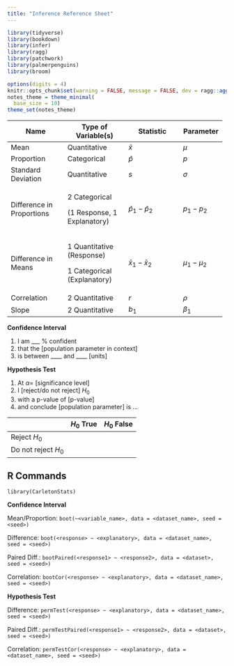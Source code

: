 ```yaml
---
title: "Inference Reference Sheet"
---
```


```r
library(tidyverse)
library(bookdown)
library(infer)
library(ragg)
library(patchwork)
library(palmerpenguins)
library(broom)

options(digits = 4)
knitr::opts_chunk$set(warning = FALSE, message = FALSE, dev = ragg::agg_png())
notes_theme = theme_minimal(
  base_size = 10)
theme_set(notes_theme)
```

\vspace{-.25in}

+---------------------------+-----------------------------+-------------------------+-----------------+
| Name                      | Type of Variable(s)         | Statistic               | Parameter       |
+===========================+=============================+=========================+=================+
| Mean                      | Quantitative                | $\bar{x}$               | $\mu$           |
+---------------------------+-----------------------------+-------------------------+-----------------+
| Proportion                | Categorical                 | $\hat{p}$               | $p$             |
+---------------------------+-----------------------------+-------------------------+-----------------+
| Standard Deviation        | Quantitative                | $s$                     | $\sigma$        |
+---------------------------+-----------------------------+-------------------------+-----------------+
| Difference in Proportions | 2 Categorical               | $\hat{p}_1 - \hat{p}_2$ | $p_1 - p_2$     |
|                           |                             |                         |                 |
|                           | (1 Response, 1 Explanatory) |                         |                 |
+---------------------------+-----------------------------+-------------------------+-----------------+
| Difference in Means       | 1 Quantitative (Response)   | $\bar{x}_1 - \bar{x}_2$ | $\mu_1 - \mu_2$ |
|                           |                             |                         |                 |
|                           | 1 Categorical (Explanatory) |                         |                 |
+---------------------------+-----------------------------+-------------------------+-----------------+
| Correlation               | 2 Quantitative              | $r$                     | $\rho$          |
+---------------------------+-----------------------------+-------------------------+-----------------+
| Slope                     | 2 Quantitative              | $b_1$                   | $\beta_1$       |
+---------------------------+-----------------------------+-------------------------+-----------------+

::: {layout="[0.5, 0.5]"}
::: {#firstcol}
**Confidence Interval**

1.  I am \_\_\_ % confident
2.  that the \[population parameter in context\]
3.  is between \_\_\_\_ and \_\_\_\_ \[units\]
:::

::: {#secondcol}
**Hypothesis Test**

1.  At $\alpha=$ \[significance level\]
2.  I \[reject/do not reject\] $H_0$
3.  with a p-value of \[p-value\]
4.  and conclude \[population parameter\] is ...

|                     | $H_0$ True | $H_0$ False |
|---------------------|:----------:|:-----------:|
| Reject $H_0$        |            |             |
| Do not reject $H_0$ |            |             |
:::
:::



## R Commands {-}

\vspace{-.1in}

`library(CarletonStats)`

**Confidence Interval**

Mean/Proportion: `boot(~<variable_name>, data = <dataset_name>, seed = <seed>)`

Difference: `boot(<response> ~ <explanatory>, data = <dataset_name>, seed = <seed>)`

Paired Diff.: `bootPaired(<response1> ~ <response2>, data = <dataset>, seed = <seed>)`

Correlation: `bootCor(<response> ~ <explanatory>, data = <dataset_name>, seed = <seed>)`

**Hypothesis Test**

Difference: `permTest(<response> ~ <explanatory>, data = <dataset_name>, seed = <seed>)`

Paired Diff.: `permTestPaired(<response1> ~ <response2>, data = <dataset>, seed = <seed>)`

Correlation: `permTestCor(<response> ~ <explanatory>, data = <dataset_name>, seed = <seed>)`
